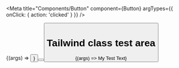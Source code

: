 

<Meta title="Components/Button" component={Button} argTypes={{ onClick: { action: 'clicked' } }} />

<Canvas>
	<Story
		name="Primary"
		args={{
			label: 'Button',
		}}
	>
		{(args) => <Button {...args} />}
	</Story>
</Canvas>

<Canvas>
	<Story name="Secondary">
		<Button label="😄👍😍💯" />
	</Story>
</Canvas>

<Canvas>
	<Story name="Tertiary">
		<Button label="📚📕📈🤓" />
	</Story>
</Canvas>

# Tailwind class test area

<Canvas>
	<Story
		name="Tailwind Test"
		args={{
			className: 'hover:bg-gray-100',
		}}
	>
		{(args) => <span className={args.className}>My Test Text</span>}
	</Story>
</Canvas>
